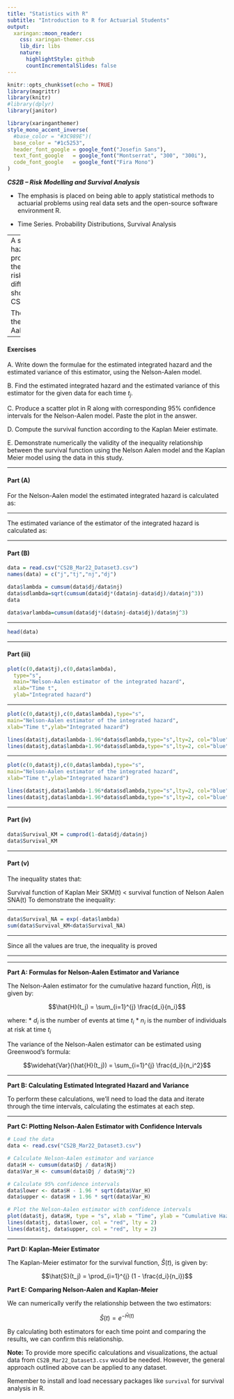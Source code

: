 ```yaml
---
title: "Statistics with R"
subtitle: "Introduction to R for Actuarial Students"
output:
  xaringan::moon_reader:
    css: xaringan-themer.css
    lib_dir: libs
    nature:
      highlightStyle: github
      countIncrementalSlides: false
---
```



```r
knitr::opts_chunk$set(echo = TRUE)
library(magrittr)
library(knitr)
#library(dplyr)
library(janitor)


```

```r
library(xaringanthemer)
style_mono_accent_inverse(
  #base_color = "#3C989E")(
  base_color = "#1c5253",
  header_font_google = google_font("Josefin Sans"),
  text_font_google   = google_font("Montserrat", "300", "300i"),
  code_font_google   = google_font("Fira Mono")
)
```


***CS2B – Risk Modelling and Survival Analysis ***


* The emphasis is placed on being able to apply statistical methods to actuarial problems using real data sets and the open-source software environment R. 

* Time Series. Probability Distributions, Survival Analysis

---
A study aimed at estimating hazard rates and survival probabilities has produced the results of
Nj=Number at risk and Dj=Decrements for different time intervals tj as shown in 
CS2B_Mar22_Dataset3.csv. 

The researchers analysed the results using Nelson-Aalen model 
of comparison.

---

#### Exercises

A. Write down the formulae for the estimated integrated hazard and the estimated variance of 
this estimator, using the Nelson-Aalen model. 

B. Find the estimated integrated hazard and the estimated variance of this estimator for the 
given data for each time $t_j$. 

C. Produce a scatter plot in R along with corresponding 95% confidence intervals for the 
Nelson-Aalen model. Paste the plot in the answer.

D. Compute the survival function according to the Kaplan Meier estimate. 

E. Demonstrate numerically the validity of the inequality relationship between the survival 
function using the Nelson Aalen model and the Kaplan Meier model using the data in this 
study. 


---

#### Part (A)
For the Nelson-Aalen model the estimated integrated hazard is calculated as:

---

The estimated variance of the estimator of the integrated hazard is 
calculated as: 
 
 
--- 

#### Part (B)

```r
data = read.csv("CS2B_Mar22_Dataset3.csv")
names(data) = c("j","tj","nj","dj")
```


```r
data$lambda = cumsum(data$dj/data$nj) 
data$sdlambda=sqrt(cumsum(data$dj*(data$nj-data$dj)/data$nj^3)) 
data

data$varlambda=cumsum(data$dj*(data$nj-data$dj)/data$nj^3) 

```


---

```r
head(data)


```

---

#### Part (iii)

```r
plot(c(0,data$tj),c(0,data$lambda),
  type="s",
  main="Nelson-Aalen estimator of the integrated hazard",
  xlab="Time t",
  ylab="Integrated hazard") 

```

---

```r
plot(c(0,data$tj),c(0,data$lambda),type="s",
main="Nelson-Aalen estimator of the integrated hazard",
xlab="Time t",ylab="Integrated hazard")

lines(data$tj,data$lambda-1.96*data$sdlambda,type="s",lty=2, col="blue")
lines(data$tj,data$lambda+1.96*data$sdlambda,type="s",lty=2, col="blue")
```


---

```r
plot(c(0,data$tj),c(0,data$lambda),type="s",
main="Nelson-Aalen estimator of the integrated hazard",
xlab="Time t",ylab="Integrated hazard")

lines(data$tj,data$lambda-1.96*data$sdlambda,type="s",lty=2, col="blue")
lines(data$tj,data$lambda+1.96*data$sdlambda,type="s",lty=2, col="blue")
```
---

#### Part (iv)
```r
data$Survival_KM = cumprod(1-data$dj/data$nj)
data$Survival_KM
```

---

#### Part (v)

The inequality states that:
 
Survival function of Kaplan Meir SKM(t) < survival function of Nelson Aalen SNA(t) 
To demonstrate the inequality:


---

```r
data$Survival_NA = exp(-data$lambda)
sum(data$Survival_KM<data$Survival_NA)
```

---

Since all the values are true, the inequality is proved


---

---

**Part A: Formulas for Nelson-Aalen Estimator and Variance**

The Nelson-Aalen estimator for the cumulative hazard function, $\hat{H}(t)$, is given by:

$$\hat{H}(t_j) = \sum_{i=1}^{j} \frac{d_i}{n_i}$$

where:
* $d_i$ is the number of events at time $t_i$
* $n_i$ is the number of individuals at risk at time $t_i$

The variance of the Nelson-Aalen estimator can be estimated using Greenwood's formula:

$$\widehat{Var}(\hat{H}(t_j)) = \sum_{i=1}^{j} \frac{d_i}{n_i^2}$$

---

**Part B: Calculating Estimated Integrated Hazard and Variance**

To perform these calculations, we'll need to load the data and iterate through the time intervals, calculating the estimates at each step.

---

**Part C: Plotting Nelson-Aalen Estimator with Confidence Intervals**

```R
# Load the data
data <- read.csv("CS2B_Mar22_Dataset3.csv")

# Calculate Nelson-Aalen estimator and variance
data$H <- cumsum(data$Dj / data$Nj)
data$Var_H <- cumsum(data$Dj / data$Nj^2)

# Calculate 95% confidence intervals
data$lower <- data$H - 1.96 * sqrt(data$Var_H)
data$upper <- data$H + 1.96 * sqrt(data$Var_H)

# Plot the Nelson-Aalen estimator with confidence intervals
plot(data$tj, data$H, type = "s", xlab = "Time", ylab = "Cumulative Hazard", main = "Nelson-Aalen Estimator")
lines(data$tj, data$lower, col = "red", lty = 2)
lines(data$tj, data$upper, col = "red", lty = 2)
```

---

**Part D: Kaplan-Meier Estimator**

The Kaplan-Meier estimator for the survival function, $\hat{S}(t)$, is given by:

$$\hat{S}(t_j) = \prod_{i=1}^{j} (1 - \frac{d_i}{n_i})$$

**Part E: Comparing Nelson-Aalen and Kaplan-Meier**

We can numerically verify the relationship between the two estimators:

$$\hat{S}(t) = e^{-\hat{H}(t)}$$

By calculating both estimators for each time point and comparing the results, we can confirm this relationship.

**Note:**
To provide more specific calculations and visualizations, the actual data from `CS2B_Mar22_Dataset3.csv` would be needed. However, the general approach outlined above can be applied to any dataset.
 
Remember to install and load necessary packages like `survival` for survival analysis in R.
